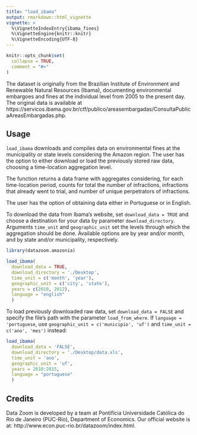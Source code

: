 ```yaml
---
title: "load_ibama"
output: rmarkdown::html_vignette
vignette: >
  %\VignetteIndexEntry{ibama_fines}
  %\VignetteEngine{knitr::knitr}
  %\VignetteEncoding{UTF-8}
---
```


```r
knitr::opts_chunk$set(
  collapse = TRUE,
  comment = "#>"
)
```

The dataset is originally from the Brazilian Institute of Environment and Renewable 
Natural Resources (Ibama), documenting environmental embargoes and fines at the individual
level from 2005 to the present day. The original data is available at
https://servicos.ibama.gov.br/ctf/publico/areasembargadas/ConsultaPublicaAreasEmbargadas.php.  

## Usage

```load_ibama``` downloads and compiles data on environmental fines at the municipality or
state levels considering the Amazon region. The user has the option to either download
or load the previously stored raw data, choosing a time-location aggregation level.

The function returns a data frame with aggregates considering, for each
time-location period, counts for total the number of infractions, 
infractions that already went to trial, and 
number of unique perpetrators of infractions.

The user has the option of obtaining data either in Portuguese or in English.

To download the data from Ibama's website, set ```download_data = TRUE``` and choose
a destination for your data by parameter ```download_directory```. Arguments
```time_unit``` and ```geographic_unit``` set the levels through which the aggregation
should be done. Available options are by year and/or month, and by state and/or 
municipality, respectively.


```r
library(datazoom.amazonia)

load_ibama(
  download_data = TRUE, 
  download_directory = './Desktop',
  time_unit = c('month', 'year'),
  geographic_unit = c('city', 'state'),
  years = c(2010, 2012),
  language = "english"
  )
```

To load previously downloaded raw data, set ```download_data = FALSE``` and specify the
file's path with the parameter ```load_from_where```. If ```language = 'portuguese```, use 
```geographic_unit = c('municipio', 'uf')``` and ```time_unit = c('ano', 'mes')``` instead:

```r

load_ibama(
  download_data = 'FALSE', 
  download_directory = './Desktop/data.xls',
  time_unit = 'ano',
  geographic_unit = 'uf',
  years = 2010:2015,
  language = "portuguese"
  )
```


## Credits

Data Zoom is developed by a team at Pontifícia Universidade Católica do Rio de Janeiro (PUC-Rio), Department of Economics. Our official website is at: http://www.econ.puc-rio.br/datazoom/index.html.

